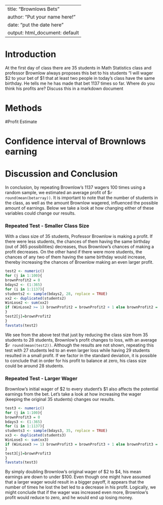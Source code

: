---
title: "Brownlows Bets"
author: "Put your name here!"
date: "put the date here"
output: html_document: default
 ---

<!-- We recommend you use git branches -- create a separate branch for each major section i.e. Introduction, Methods, Results, Inferential Results, and Discussion and Conclusions - leave the YAML block untouched until the final merge where you put in your own name !-->

# Introduction

<!--In this section you explain what you are trying to show.  Where did the data come from?  What is the research or other question you are trying to answer?!-->

 At the first day of class there are 35 students in Math Statistics class and professor Brownlow always proposes this bet to his students "I will wager $2 to your bet of $1 that at least two people in today's class have  the same birthday.  He tells me he has made that bet 1137 times so far. Where do you think his profits are? Discuss this in a markdown document

# Methods

<!--Decide on your methods:  In this section explain the approach you will take to attack the issue --- how will you decide on a likely estimate of professor Brownlow's earnings or losses after 1137 bets. Also explain how you construct a 95% confidence interval about your estimate of his winnings !-->


#Profit Estimate

<!--Explain and display the results of your method of coming up with the estimate of professor Brownlows betting!-->


# Confidence interval of Brownlows earning

<!--Explain and display your method of coming up with a 95% confidence interval of  professor Brownlows-->


# Discussion and Conclusion

<!--Discussion and conclusion here.  If professor Brownlow is consistantly making or losing money how could he change his payout so that his profits center on zero?  Also discuss what size his class should be in order to have his current scheme balance at zero profit.!-->

In conclusion, by repeating Brownlow's 1137 wagers 100 times using a random sample, we estimated an average profit of $`r round(mean(betarray))`. It is important to note that the number of students in the class, as well as the amount Brownlow wagered, influenced the possible amount of earnings. Below we take a look at how changing either of these variables could change our results.

### Repeated Test - Smaller Class Size  

With a class size of 35 students, Professor Brownlow is making a profit. If there were less students, the chances of them having the same birthday (out of 365 possibilities) decreases, thus Brownlow's chances of making a profit decreases. On the other hand if there were more students, the chances of any two of them having the same birthday would increase, thereby increasing the chances of Brownlow making an even larger profit.  
```r
test2 <- numeric()
for (j in 1:100){
brownProfit2 = 0
bdays2 <- (1:365)
for (i in 1:1137){
students2 <- sample(bdays2, 28, replace = TRUE)
xx2 <- duplicated(students2)
WinLose2 <- sum(xx2)
if (WinLose2 >= 1) brownProfit2 = brownProfit2 + 1 else brownProfit2 = brownProfit2 - 2
}
test2[j]=brownProfit2
}
favstats(test2)
```
We see from the above test that just by reducing the class size from 35 students to 28 students, Brownlow's profit changes to loss, with an average $`r round(mean(test2))`. Although the results are not shown, repeating this test with 27 students led to an even larger loss while having 29 students resulted in a small profit. If we factor in the standard deviation, it is possible to conclude that in order for his profit to balance at zero, his class size could be around 28 students.

### Repeated Test - Larger Wager

Brownlow's initial wager of $2 to every student's $1 also affects the potential earnings from the bet. Let's take a look at how increasing the wager (keeping the original 35 students) changes our results.  
```r
test3 <- numeric()
for (j in 1:100){
brownProfit3 = 0
bdays3 <- (1:365)
for (i in 1:1137){
students3 <- sample(bdays3, 35, replace = TRUE)
xx3 <- duplicated(students3)
WinLose3 <- sum(xx3)
if (WinLose3 >= 1) brownProfit3 = brownProfit3 + 1 else brownProfit3 = brownProfit3 - 4
}
test3[j]=brownProfit3
}
favstats(test3)
```
By simply doubling Brownlow's original wager of $2 to $4, his mean earnings are down to under $100. Even though one might have assumed that a larger wager would result in a bigger payoff, it appears that the number of times he lost the bet led to a decrease in his profit. Logically, we might conclude that if the wager was increased even more, Brownlow's profit would reduce to zero, and he would end up losing money.